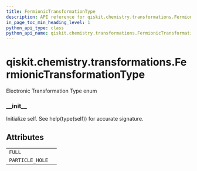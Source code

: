 ```yaml
---
title: FermionicTransformationType
description: API reference for qiskit.chemistry.transformations.FermionicTransformationType
in_page_toc_min_heading_level: 1
python_api_type: class
python_api_name: qiskit.chemistry.transformations.FermionicTransformationType
---
```


<span id="qiskit-chemistry-transformations-fermionictransformationtype" />

# qiskit.chemistry.transformations.FermionicTransformationType

<Class id="qiskit.chemistry.transformations.FermionicTransformationType" github="https://github.com/qiskit-community/qiskit-aqua/tree/stable/0.8/qiskit/chemistry/transformations/fermionic_transformation.py" signature="FermionicTransformationType(value)">
  Electronic Transformation Type enum

  ### \_\_init\_\_

  <Function id="qiskit.chemistry.transformations.FermionicTransformationType.__init__" name="__init__" signature="__init__()">
    Initialize self. See help(type(self)) for accurate signature.
  </Function>

  ## Attributes

  |                 |   |
  | --------------- | - |
  | `FULL`          |   |
  | `PARTICLE_HOLE` |   |
</Class>


